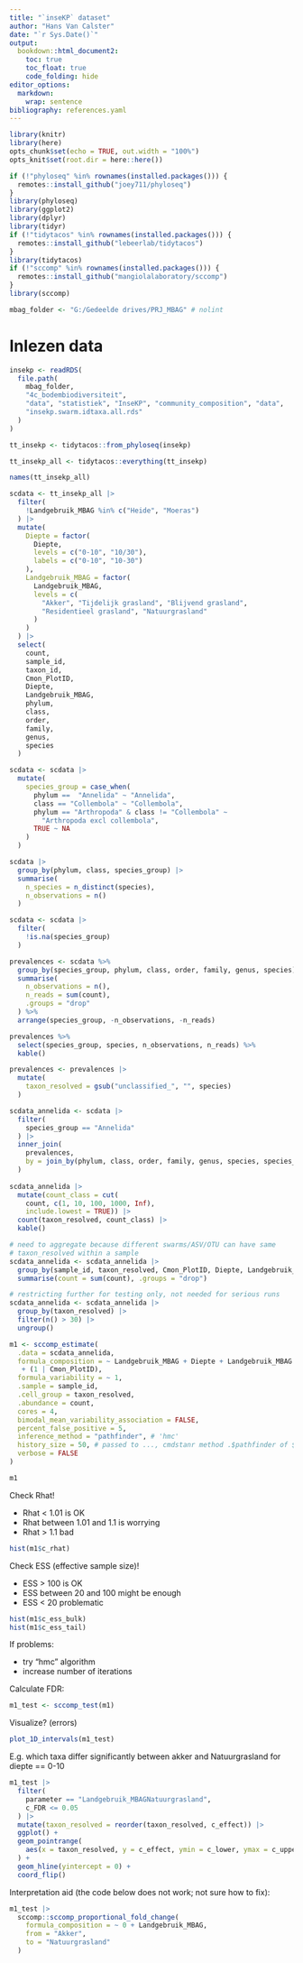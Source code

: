```yaml
---
title: "`inseKP` dataset"
author: "Hans Van Calster"
date: "`r Sys.Date()`"
output:
  bookdown::html_document2:
    toc: true
    toc_float: true
    code_folding: hide
editor_options:
  markdown:
    wrap: sentence
bibliography: references.yaml
---
```


```r
library(knitr)
library(here)
opts_chunk$set(echo = TRUE, out.width = "100%")
opts_knit$set(root.dir = here::here())

if (!"phyloseq" %in% rownames(installed.packages())) {
  remotes::install_github("joey711/phyloseq")
}
library(phyloseq)
library(ggplot2)
library(dplyr)
library(tidyr)
if (!"tidytacos" %in% rownames(installed.packages())) {
  remotes::install_github("lebeerlab/tidytacos")
}
library(tidytacos)
if (!"sccomp" %in% rownames(installed.packages())) {
  remotes::install_github("mangiolalaboratory/sccomp")
}
library(sccomp)

mbag_folder <- "G:/Gedeelde drives/PRJ_MBAG" # nolint

```

# Inlezen data

```r
insekp <- readRDS(
  file.path(
    mbag_folder,
    "4c_bodembiodiversiteit",
    "data", "statistiek", "InseKP", "community_composition", "data",
    "insekp.swarm.idtaxa.all.rds"
  )
)
```

```r
tt_insekp <- tidytacos::from_phyloseq(insekp)
```


```r
tt_insekp_all <- tidytacos::everything(tt_insekp)

names(tt_insekp_all)

scdata <- tt_insekp_all |>
  filter(
    !Landgebruik_MBAG %in% c("Heide", "Moeras")
  ) |>
  mutate(
    Diepte = factor(
      Diepte,
      levels = c("0-10", "10/30"),
      labels = c("0-10", "10-30")
    ),
    Landgebruik_MBAG = factor(
      Landgebruik_MBAG,
      levels = c(
        "Akker", "Tijdelijk grasland", "Blijvend grasland",
        "Residentieel grasland", "Natuurgrasland"
      )
    )
  ) |>
  select(
    count,
    sample_id,
    taxon_id,
    Cmon_PlotID,
    Diepte,
    Landgebruik_MBAG,
    phylum,
    class,
    order,
    family,
    genus,
    species
  )
```

```r
scdata <- scdata |>
  mutate(
    species_group = case_when(
      phylum ==  "Annelida" ~ "Annelida",
      class == "Collembola" ~ "Collembola",
      phylum == "Arthropoda" & class != "Collembola" ~
        "Arthropoda excl collembola",
      TRUE ~ NA
    )
  )

scdata |>
  group_by(phylum, class, species_group) |>
  summarise(
    n_species = n_distinct(species),
    n_observations = n()
  )

```

```r
scdata <- scdata |>
  filter(
    !is.na(species_group)
  )
```

```r
prevalences <- scdata %>%
  group_by(species_group, phylum, class, order, family, genus, species) %>%
  summarise(
    n_observations = n(),
    n_reads = sum(count),
    .groups = "drop"
  ) %>%
  arrange(species_group, -n_observations, -n_reads)

prevalences %>%
  select(species_group, species, n_observations, n_reads) %>%
  kable()
```

```r
prevalences <- prevalences |>
  mutate(
    taxon_resolved = gsub("unclassified_", "", species)
  )
```


```r
scdata_annelida <- scdata |>
  filter(
    species_group == "Annelida"
  ) |> 
  inner_join(
    prevalences,
    by = join_by(phylum, class, order, family, genus, species, species_group)
  )
  
scdata_annelida |> 
  mutate(count_class = cut(
    count, c(1, 10, 100, 1000, Inf),
    include.lowest = TRUE)) |> 
  count(taxon_resolved, count_class) |>
  kable()
```


```r
# need to aggregate because different swarms/ASV/OTU can have same
# taxon_resolved within a sample
scdata_annelida <- scdata_annelida |>
  group_by(sample_id, taxon_resolved, Cmon_PlotID, Diepte, Landgebruik_MBAG) |>
  summarise(count = sum(count), .groups = "drop")
```

```r
# restricting further for testing only, not needed for serious runs
scdata_annelida <- scdata_annelida |>
  group_by(taxon_resolved) |>
  filter(n() > 30) |>
  ungroup()
```


```r
m1 <- sccomp_estimate(
  .data = scdata_annelida,
  formula_composition = ~ Landgebruik_MBAG + Diepte + Landgebruik_MBAG:Diepte
   + (1 | Cmon_PlotID),
  formula_variability = ~ 1,
  .sample = sample_id,
  .cell_group = taxon_resolved,
  .abundance = count,
  cores = 4,
  bimodal_mean_variability_association = FALSE,
  percent_false_positive = 5,
  inference_method = "pathfinder", # 'hmc'
  history_size = 50, # passed to ..., cmdstanr method .$pathfinder of $sampling (igv hmc)
  verbose = FALSE
)

```

```r
m1
```

Check Rhat!

- Rhat < 1.01 is OK
- Rhat between 1.01 and 1.1 is worrying
- Rhat > 1.1 bad


```r
hist(m1$c_rhat)
```

Check ESS (effective sample size)!

- ESS > 100 is OK
- ESS between 20 and 100 might be enough
- ESS < 20 problematic

```r
hist(m1$c_ess_bulk)
hist(m1$c_ess_tail)
```

If problems:

- try "hmc" algorithm
- increase number of iterations

Calculate FDR:

```r
m1_test <- sccomp_test(m1)

```

Visualize? (errors)

```r
plot_1D_intervals(m1_test)
```

E.g. which taxa differ significantly between akker and Natuurgrasland for diepte == 0-10

```r
m1_test |>
  filter(
    parameter == "Landgebruik_MBAGNatuurgrasland",
    c_FDR <= 0.05
  ) |>
  mutate(taxon_resolved = reorder(taxon_resolved, c_effect)) |>
  ggplot() +
  geom_pointrange(
    aes(x = taxon_resolved, y = c_effect, ymin = c_lower, ymax = c_upper)
  ) +
  geom_hline(yintercept = 0) +
  coord_flip()
```

Interpretation aid (the code below does not work; not sure how to fix):

```r
m1_test |>
  sccomp::sccomp_proportional_fold_change(
    formula_composition = ~ 0 + Landgebruik_MBAG,
    from = "Akker",
    to = "Natuurgrasland"
  )
```

